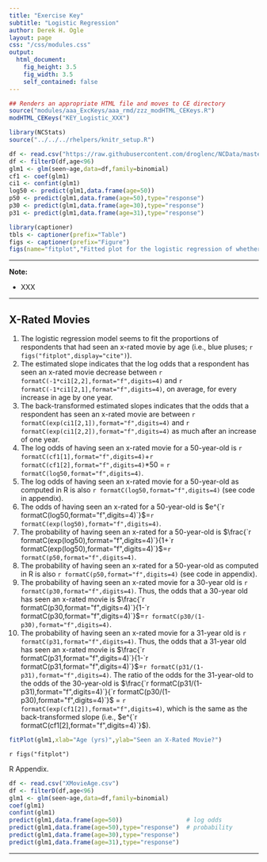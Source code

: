 ```yaml
---
title: "Exercise Key"
subtitle: "Logistic Regression"
author: Derek H. Ogle
layout: page
css: "/css/modules.css"
output:
  html_document:
    fig_height: 3.5
    fig_width: 3.5
    self_contained: false
---
```


```r
## Renders an appropriate HTML file and moves to CE directory
source("modules/aaa_ExcKeys/aaa_rmd/zzz_modHTML_CEKeys.R")
modHTML_CEKeys("KEY_Logistic_XXX")
```

```r
library(NCStats)
source("../../../rhelpers/knitr_setup.R")

df <- read.csv("https://raw.githubusercontent.com/droglenc/NCData/master/XMovieAge.csv")
df <- filterD(df,age<96)
glm1 <- glm(seen~age,data=df,family=binomial)
cf1 <- coef(glm1)
ci1 <- confint(glm1)
log50 <- predict(glm1,data.frame(age=50))
p50 <- predict(glm1,data.frame(age=50),type="response")
p30 <- predict(glm1,data.frame(age=30),type="response")
p31 <- predict(glm1,data.frame(age=31),type="response")

library(captioner)
tbls <- captioner(prefix="Table")
figs <- captioner(prefix="Figure")
figs(name="fitplot","Fitted plot for the logistic regression of whether or not the respondent had seen an x-rated movie and the respondent's age.")
```

----

<div class="alert alert-warning">
<strong>Note:</strong> 
<ul>
  <li>XXX</li>
</ul>
</div>

----

## X-Rated Movies

1. The logistic regression model seems to fit the proportions of respondents that had seen an x-rated movie by age (i.e., blue pluses; `r figs("fitplot",display="cite")`).
1. The estimated slope indicates that the log odds that a respondent has seen an x-rated movie decrease between `r formatC(-1*ci1[2,2],format="f",digits=4)` and `r formatC(-1*ci1[2,1],format="f",digits=4)`, on average, for every increase in age by one year.
1. The back-transformed estimated slopes indicates that the odds that a respondent has seen an x-rated movie are between `r formatC(exp(ci1[2,1]),format="f",digits=4)` and `r formatC(exp(ci1[2,2]),format="f",digits=4)` as much after an increase of one year.
1. The log odds of having seen an x-rated movie for a 50-year-old is `r formatC(cf1[1],format="f",digits=4)`+`r formatC(cf1[2],format="f",digits=4)`*50 = `r formatC(log50,format="f",digits=4)`.
1. The log odds of having seen an x-rated movie for a 50-year-old as computed in R is also `r formatC(log50,format="f",digits=4)` (see code in appendix).
1. The odds of having seen an x-rated for a 50-year-old is $e^{`r formatC(log50,format="f",digits=4)`}$=`r formatC(exp(log50),format="f",digits=4)`.
1. The probability of having seen an x-rated for a 50-year-old is $\frac{`r formatC(exp(log50),format="f",digits=4)`}{1+`r formatC(exp(log50),format="f",digits=4)`}$=`r formatC(p50,format="f",digits=4)`.
1. The probability of having seen an x-rated for a 50-year-old as computed in R is also `r formatC(p50,format="f",digits=4)` (see code in appendix).
1. The probability of having seen an x-rated movie for a 30-year old is `r formatC(p30,format="f",digits=4)`. Thus, the odds that a 30-year old has seen an x-rated movie is $\frac{`r formatC(p30,format="f",digits=4)`}{1-`r formatC(p30,format="f",digits=4)`}$=`r formatC(p30/(1-p30),format="f",digits=4)`.
1. The probability of having seen an x-rated movie for a 31-year old is `r formatC(p31,format="f",digits=4)`. Thus, the odds that a 31-year old has seen an x-rated movie is $\frac{`r formatC(p31,format="f",digits=4)`}{1-`r formatC(p31,format="f",digits=4)`}$=`r formatC(p31/(1-p31),format="f",digits=4)`. The ratio of the odds for the 31-year-old to the odds of the 30-year-old is $\frac{`r formatC(p31/(1-p31),format="f",digits=4)`}{`r formatC(p30/(1-p30),format="f",digits=4)`}$ = `r formatC(exp(cf1[2]),format="f",digits=4)`, which is the same as the back-transformed slope (i.e., $e^{`r formatC(cf1[2],format="f",digits=4)`}$).


```r
fitPlot(glm1,xlab="Age (yrs)",ylab="Seen an X-Rated Movie?")
```

`r figs("fitplot")`


R Appendix.
```r
df <- read.csv("XMovieAge.csv")
df <- filterD(df,age<96)
glm1 <- glm(seen~age,data=df,family=binomial)
coef(glm1)
confint(glm1)
predict(glm1,data.frame(age=50))                  # log odds
predict(glm1,data.frame(age=50),type="response")  # probability
predict(glm1,data.frame(age=30),type="response")
predict(glm1,data.frame(age=31),type="response")
```

----
